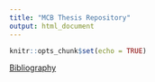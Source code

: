 ```yaml
---
title: "MCB Thesis Repository"
output: html_document
---
```


```r
knitr::opts_chunk$set(echo = TRUE)
```


[Bibliography](Paper.html)